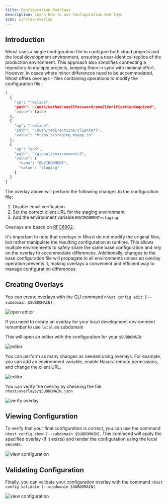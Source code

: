 ```yaml
---
title: Configuration Overlays
description: Learn how to use Configuration Overlays
icon: circles-overlap
---
```


## Introduction

Nhost uses a single configuration file to configure both cloud projects and the local development environment, ensuring a near-identical replica of the production environment. This approach also simplifies connecting a repository to multiple projects, keeping them in sync with minimal effort. However, in cases where minor differences need to be accommodated, Nhost offers overlays - files containing operations to modify the configuration file:

```bash
[
  {
    "op": "replace",
    "path": "/auth/method/emailPassword/emailVerificationRequired",
    "value": false
  },
  {
    "op": "replace",
    "path": "/auth/redirections/clientUrl",
    "value": "https://staging.myapp.io"
  },
  {
    "op": "add",
    "path": "/global/environment/3",
    "value": {
      "name": "ENVIRONMENT",
      "value": "staging"
    }
  }
]
```

The overlay above will perform the following changes to the configuration file:

1. Disable email verification
2. Set the correct client URL for the staging environment
3. Add the environment variable `ENVIRONMENT=staging`

<Info>Overlays are based on [RFC6902](https://www.rfc-editor.org/rfc/rfc6902).</Info>

It's important to note that overlays in Nhost do not modify the original files, but rather manipulate the resulting configuration at runtime. This allows multiple environments to safely share the same base configuration and rely on the overlay to accommodate differences. Additionally, changes to the base configuration file will propagate to all environments unless an overlay operation prevents it, making overlays a convenient and efficient way to manage configuration differences.

## Creating Overlays

You can create overlays with the CLI command `nhost config edit [--subdomain $SUBDOMAIN]`:

![open editor](/images/guides/cli/1.png)

<Info>If you need to create an overlay for your local development environment remember to use `local` as subdomain</Info>

This will open an editor with the configuration for your `$SUBDOMAIN`:

![editor](/images/guides/cli/2.png)

You can perform as many changes as needed using overlays. For example, you can add an environment variable, enable Hasura remote permissions, and change the client URL.

![editor](/images/guides/cli/3.png)

You can verify the overlay by checking the file `nhost/overlays/$SUBDOMAIN.json`

![verify overlay](/images/guides/cli/4.png)

## Viewing Configuration

To verify that your final configuration is correct, you can use the command `nhost config show [--subdomain $SUBDOMAIN]`. This command will apply the specified overlay (if it exists) and render the configuration using the local secrets.

![view configuration](/images/guides/cli/5.png)

## Validating Configuration

Finally, you can validate your configuration overlay with the command `nhost config validate [--subdomain $SUBDOMAIN]`

![view configuration](/images/guides/cli/6.png)

